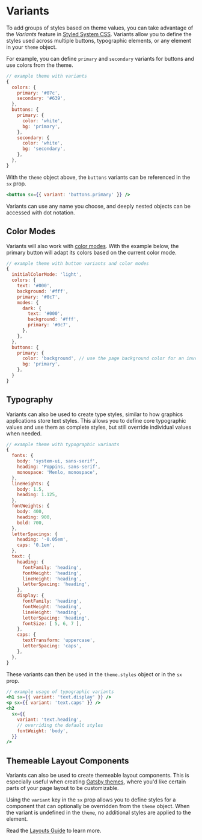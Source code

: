 

# Variants

To add groups of styles based on theme values,
you can take advantage of the _Variants_ feature in [Styled System CSS][].
Variants allow you to define the styles used across multiple buttons, typographic elements, or any element in your `theme` object.

For example, you can define `primary` and `secondary` variants for buttons and use colors from the theme.

```js
// example theme with variants
{
  colors: {
    primary: '#07c',
    secondary: '#639',
  },
  buttons: {
    primary: {
      color: 'white',
      bg: 'primary',
    },
    secondary: {
      color: 'white',
      bg: 'secondary',
    },
  },
}
```

With the `theme` object above, the `buttons` variants can be referenced in the `sx` prop.

```jsx
<button sx={{ variant: 'buttons.primary' }} />
```

<Note>

Variants can use any name you choose, and deeply nested objects can be accessed with dot notation.

</Note>

## Color Modes

Variants will also work with [color modes](/color-modes).
With the example below, the primary button will adapt its colors based on the current color mode.

```js
// example theme with button variants and color modes
{
  initialColorMode: 'light',
  colors: {
    text: '#000',
    background: '#fff',
    primary: '#0c7',
    modes: {
      dark: {
        text: '#000',
        background: '#fff',
        primary: '#0c7',
      },
    },
  },
  buttons: {
    primary: {
      color: 'background', // use the page background color for an inverted effect
      bg: 'primary',
    },
  }
}
```

## Typography

Variants can also be used to create type styles,
similar to how graphics applications store text styles.
This allows you to define core typographic values and use them as complete styles,
but still override individual values when needed.

```js
// example theme with typographic variants
{
  fonts: {
    body: 'system-ui, sans-serif',
    heading: 'Poppins, sans-serif',
    monospace: 'Menlo, monospace',
  },
  lineHeights: {
    body: 1.5,
    heading: 1.125,
  },
  fontWeights: {
    body: 400,
    heading: 900,
    bold: 700,
  },
  letterSpacings: {
    heading: '-0.05em',
    caps: '0.1em',
  },
  text: {
    heading: {
      fontFamily: 'heading',
      fontWeight: 'heading',
      lineHeight: 'heading',
      letterSpacing: 'heading',
    },
    display: {
      fontFamily: 'heading',
      fontWeight: 'heading',
      lineHeight: 'heading',
      letterSpacing: 'heading',
      fontSize: [ 5, 6, 7 ],
    },
    caps: {
      textTransform: 'uppercase',
      letterSpacing: 'caps',
    },
  },
}
```

These variants can then be used in the `theme.styles` object or in the `sx` prop.

```jsx
// example usage of typographic variants
<h1 sx={{ variant: 'text.display' }} />
<p sx={{ variant: 'text.caps' }} />
<h2
  sx={{
    variant: 'text.heading',
    // overriding the default styles
    fontWeight: 'body',
  }}
/>
```

## Themeable Layout Components

Variants can also be used to create themeable layout components.
This is especially useful when creating [Gatsby themes][],
where you'd like certain parts of your page layout to be customizable.

Using the `variant` key in the `sx` prop allows you to define styles for a component that can optionally be overridden from the `theme` object.
When the variant is undefined in the `theme`, no additional styles are applied to the element.

Read the [Layouts Guide](/guides/layouts) to learn more.

[styled system css]: https://styled-system.com/css
[gatsby themes]: https://www.gatsbyjs.org/docs/themes/
